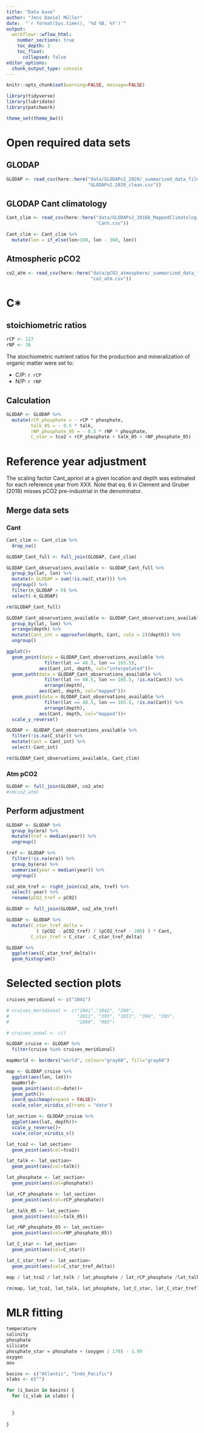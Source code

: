 ```yaml
---
title: "Data base"
author: "Jens Daniel Müller"
date:  "`r format(Sys.time(), '%d %B, %Y')`"
output: 
  workflowr::wflow_html:
    number_sections: true
    toc_depth: 3
    toc_float:
      collapsed: false
editor_options:
  chunk_output_type: console
---
```


```r
knitr::opts_chunk$set(warning=FALSE, message=FALSE)
```

```r
library(tidyverse)
library(lubridate)
library(patchwork)
```


```r
theme_set(theme_bw())
```

# Open required data sets

## GLODAP

```r

GLODAP <- read_csv(here::here("data/GLODAPv2_2020/_summarized_data_files",
                              "GLODAPv2.2020_clean.csv"))

```

## GLODAP Cant climatology

```r

Cant_clim <- read_csv(here::here("data/GLODAPv2_2016b_MappedClimatologies/_summarized_files",
                                 "Cant.csv"))
```

```r

Cant_clim <- Cant_clim %>% 
  mutate(lon = if_else(lon>180, lon - 360, lon))

```

## Atmospheric pCO2

```r

co2_atm <- read_csv(here::here("data/pCO2_atmosphere/_summarized_data_files",
                               "co2_atm.csv"))

```


# C*

## stoichiometric ratios

```r

rCP <- 117
rNP <- 16

```

The stoichiometric nutrient ratios for the production and mineralization of organic matter were set to:

- C/P: `r rCP`
- N/P: `r rNP`

## Calculation

```r

GLODAP <- GLODAP %>% 
  mutate(rCP_phosphate = - rCP * phosphate,
         talk_05 = - 0.5 * talk,
         rNP_phosphate_05 = - 0.5 * rNP * phosphate,
         C_star = tco2 + rCP_phosphate + talk_05 + rNP_phosphate_05)

```


# Reference year adjustment

The scaling factor Cant_apriori at a given location and depth was estimated for each reference year from XXX.
Note that eq. 6 in Clement and Gruber (2018) misses pCO2 pre-industrial in the denominator.

## Merge data sets

### Cant

```r

Cant_clim <- Cant_clim %>% 
  drop_na()

GLODAP_Cant_full <- full_join(GLODAP, Cant_clim)

```

```r

GLODAP_Cant_observations_available <- GLODAP_Cant_full %>% 
  group_by(lat, lon) %>% 
  mutate(n_GLODAP = sum(!is.na(C_star))) %>% 
  ungroup() %>% 
  filter(n_GLODAP > 0) %>% 
  select(-n_GLODAP)

rm(GLODAP_Cant_full)

GLODAP_Cant_observations_available <- GLODAP_Cant_observations_available %>% 
  group_by(lat, lon) %>% 
  arrange(depth) %>% 
  mutate(Cant_int = approxfun(depth, Cant, rule = 2)(depth)) %>% 
  ungroup()

ggplot()+
  geom_point(data = GLODAP_Cant_observations_available %>% 
              filter(lat == 48.5, lon == 165.5),
            aes(Cant_int, depth, col="interpolated"))+
  geom_path(data = GLODAP_Cant_observations_available %>% 
              filter(lat == 48.5, lon == 165.5, !is.na(Cant)) %>% 
              arrange(depth),
            aes(Cant, depth, col="mapped"))+
  geom_point(data = GLODAP_Cant_observations_available %>% 
              filter(lat == 48.5, lon == 165.5, !is.na(Cant)) %>% 
              arrange(depth),
            aes(Cant, depth, col="mapped"))+
  scale_y_reverse()

GLODAP <- GLODAP_Cant_observations_available %>% 
  filter(!is.na(C_star)) %>% 
  mutate(Cant = Cant_int) %>% 
  select(-Cant_int)

rm(GLODAP_Cant_observations_available, Cant_clim)

```

### Atm pCO2


```r

GLODAP <- full_join(GLODAP, co2_atm)
#rm(co2_atm)

```


## Perform adjustment

```r

GLODAP <- GLODAP %>% 
  group_by(era) %>% 
  mutate(tref = median(year)) %>% 
  ungroup()

tref <- GLODAP %>% 
  filter(!is.na(era)) %>% 
  group_by(era) %>% 
  summarise(year = median(year)) %>% 
  ungroup()

co2_atm_tref <- right_join(co2_atm, tref) %>% 
  select(-year) %>% 
  rename(pCO2_tref = pCO2)

GLODAP <- full_join(GLODAP, co2_atm_tref)

GLODAP <- GLODAP %>% 
  mutate(C_star_tref_delta = 
           ( (pCO2 - pCO2_tref) / (pCO2_tref - 280) ) * Cant,
         C_star_tref = C_star - C_star_tref_delta)

GLODAP %>% 
  ggplot(aes(C_star_tref_delta))+
  geom_histogram()

```



# Selected section plots

```r

cruises_meridional <- c("1041")

# cruises_meridional <- c("1041","1042", "260",
#                         "2011", "393", "1031", "394", "395",
#                         "1088", "983")

# cruises_zonal <- c()

GLODAP_cruise <- GLODAP %>% 
  filter(cruise %in% cruises_meridional)

```

```r

mapWorld <- borders("world", colour="gray60", fill="gray60")

map <- GLODAP_cruise %>%
  ggplot(aes(lon, lat))+
  mapWorld+
  geom_point(aes(col=date))+
  geom_path()+
  coord_quickmap(expand = FALSE)+
  scale_color_viridis_c(trans = "date")

lat_section <- GLODAP_cruise %>%
  ggplot(aes(lat, depth))+
  scale_y_reverse()+
  scale_color_viridis_c()

lat_tco2 <- lat_section+
  geom_point(aes(col=tco2))

lat_talk <- lat_section+
  geom_point(aes(col=talk))

lat_phosphate <- lat_section+
  geom_point(aes(col=phosphate))

lat_rCP_phosphate <- lat_section+
  geom_point(aes(col=rCP_phosphate))

lat_talk_05 <- lat_section+
  geom_point(aes(col=talk_05))

lat_rNP_phosphate_05 <- lat_section+
  geom_point(aes(col=rNP_phosphate_05))

lat_C_star <- lat_section+
  geom_point(aes(col=C_star))

lat_C_star_tref <- lat_section+
  geom_point(aes(col=C_star_tref_delta))

map / lat_tco2 / lat_talk / lat_phosphate / lat_rCP_phosphate /lat_talk_05 /lat_rNP_phosphate_05 / lat_C_star / lat_C_star_tref

rm(map, lat_tco2, lat_talk, lat_phosphate, lat_C_star, lat_C_star_tref)

```




# MLR fitting

```r

temperature
salinity
phosphate
silicate
phosphate_star = phosphate + (oxygen / 170) - 1.95
oxygen
aou


```

```r

basins <- c("Atlantic", "Indo_Pacific")
slabs <- c("")

for (i_basin in basins) {
  for (i_slab in slabs) {
    
    
  }
  
}

```


